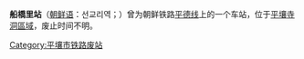 {{expand|time=2015-01-31T06:24:53+00:00}}
{{unreferenced|time=2015-01-31T06:24:53+00:00}}
{{朝鮮半島車站資訊
|公司色 = black
|文字色 = 
|站名 = 船橋里站
|圖片 = 
|pxl = 
|圖片說明 =
|前一站 = [[大同江站|大同江]]
|前一站距離 = 3.3
|後一站距離 = 4.2
|後一站 = [[寺洞站|寺洞]]
|所屬路線 = [[平德线|平德线]]
|距離 = 5.9
|起點站 = [[平壤站|平壤]]
|諺文 = 선교리역
|朝鮮漢字 = 船橋里驛
|文觀部式 = Seongyo-ri-yeok
|馬-賴式 =Sŏngyo-ri-yŏk
|副站名 = 
|車站編號 = 
|停站路線數 = 
|所屬公司 = [[朝鲜总督府铁道局|朝鲜总督府铁道局]]
|所在地 =[[平壤|平壤]][[寺洞區域|寺洞區域]]
|車站構造 = 地面车站
|月台配置 = 
|啟用年月日 = 1911年9月1日 
|廢站年月日 = 
|上下車人次 = 
|統計年度 = 
|轉車 = 
|備註 = 
|全寬備註 = 
}}

'''船橋里站'''（[[朝鲜语|朝鲜语]]：선교리역；{{lang|ko|船橋里驛}}）曾为朝鲜铁路[[平德线|平德线]]上的一个车站，位于[[平壤|平壤]][[寺洞區域|寺洞區域]]，废止时间不明。

{{平德线}}

[[Category:平壤市铁路废站|Category:平壤市铁路废站]]